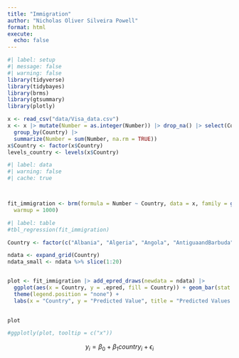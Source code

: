 ```yaml
---
title: "Immigration"
author: "Nicholas Oliver Silveira Powell"
format: html
execute: 
  echo: false
---
```


```r
#| label: setup
#| message: false
#| warning: false
library(tidyverse)
library(tidybayes)
library(brms)
library(gtsummary)
library(plotly)

x <- read_csv("data/Visa_data.csv")
x <- x |> mutate(Number = as.integer(Number)) |> drop_na() |> select(Country, Number) |> 
  group_by(Country) |> 
  summarize(Number = sum(Number, na.rm = TRUE)) 
x$Country <- factor(x$Country)
levels_country <- levels(x$Country)

```

```r
#| label: data
#| warning: false
#| cache: true



fit_immigration <- brm(formula = Number ~ Country, data = x, family = gaussian(), silent = 2, refresh = 0, seed = 2, iter = 3000,  # Increase the number of iterations
  warmup = 1000)
```

```r
#| label: table
#tbl_regression(fit_immigration)

```

```r

Country <- factor(c("Albania", "Algeria", "Angola", "AntiguaandBarbuda", "Argentina", "Armenia", "Aruba", "Australia", "Austria", "Azerbaijan", "Bahamas", "Bahrain", "Bangladesh", "Barbados", "Belarus", "Belgium", "Belize", "Benin", "Bermuda", "Bhutan", "Bolivia", "BosniaandHerzegovina", "Botswana", "Brazil", "BritishVirginIslands", "Bulgaria", "BurkinaFaso", "Burma", "Burundi", "CaboVerde", "Cambodia", "Cameroon", "Canada", "CaymanIslands", "CentralAfricanRepublic", "Chad", "Chile", "ChinaMMainland", "ChinaMTaiwan", "Colombia", "Comoros", "Congo", "CostaRica", "CotedIvoire", "Croatia", "Cuba", "Curacao", "Cyprus", "CzechRepublic", "Denmark", "Djibouti", "Dominica", "DominicanRepublic", "Ecuador", "Egypt", "ElSalvador", "EquatorialGuinea", "Eritrea", "Estonia", "Ethiopia", "Fiji", "Finland", "France", "Gabon", "GambiaThe", "Georgia", "Germany", "Ghana", "GreatBritainandNorthernIreland", "Greece", "Grenada", "Guatemala", "Guinea", "GuineaMBissau", "Guyana", "Haiti", "Honduras", "HongKong", "Hungary", "Iceland", "India", "Indonesia", "Iran", "Iraq", "Ireland", "Israel", "Italy", "Jamaica", "Japan", "Jordan", "Kazakhstan", "Kenya", "KoreaSouth", "Kosovo", "Kuwait", "Kyrgyzstan", "Laos", "Latvia", "Lebanon", "Liberia", "Libya", "Lithuania", "Luxembourg", "Macau", "Macedonia", "Malawi", "Malaysia", "Mali", "Malta", "Mauritania", "Mauritius", "Mexico", "Moldova", "Mongolia", "Montenegro", "Morocco", "Mozambique", "Namibia", "Nepal", "Netherlands", "NewZealand", "Nicaragua", "Niger", "Nigeria", "Norway", "Oman", "Pakistan", "Panama", "Paraguay", "Peru", "Philippines", "Poland", "Portugal", "Qatar", "Romania", "Russia", "Rwanda", "SaintKittsandNevis", "SaintLucia", "SaintMartin", "SaintVincentandtheGrenadines", "Samoa", "SaudiArabia", "Senegal", "Serbia", "SierraLeone", "Singapore", "SintMaarten", "Slovakia", "Somalia", "SouthAfrica", "SouthSudan", "Spain", "SriLanka", "Sudan", "Suriname", "Sweden", "Switzerland", "Syria", "Tajikistan", "Tanzania", "Thailand", "Togo", "Tonga", "TrinidadandTobago", "Tunisia", "Turkey", "Turkmenistan", "Uganda", "Ukraine", "UnitedArabEmirates", "Uruguay", "Uzbekistan", "Venezuela", "Vietnam", "Yemen", "Zambia", "Zimbabwe"), levels = levels_country)

ndata <- expand_grid(Country)
ndata_small <- ndata %>% slice(1:20) 


plot <- fit_immigration |> add_epred_draws(newdata = ndata) |>
  ggplot(aes(x = Country, y = .epred, fill = Country)) + geom_bar(stat = "identity", position = "dodge")+ 
  theme(legend.position = "none") +  
  labs(x = "Country", y = "Predicted Value", title = "Predicted Values by Country") 
  

plot

#ggplotly(plot, tooltip = c("x")) 
```

$$y_{i} = \beta_{0} + \beta_{1} country_i + \epsilon_{i} $$
